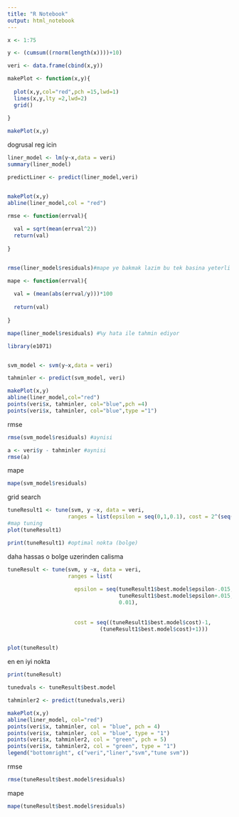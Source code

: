 ```yaml
---
title: "R Notebook"
output: html_notebook
---
```





```r
x <- 1:75

y <- (cumsum((rnorm(length(x))))+10)

veri <- data.frame(cbind(x,y))
```


```r

makePlot <- function(x,y){
  
  plot(x,y,col="red",pch =15,lwd=1)
  lines(x,y,lty =2,lwd=2)
  grid()
  
}

makePlot(x,y)
```



dogrusal reg icin
```r

liner_model <- lm(y~x,data = veri)
summary(liner_model)

predictLiner <- predict(liner_model,veri)


makePlot(x,y)
abline(liner_model,col = "red")
```


```r
rmse <- function(errval){
  
  val = sqrt(mean(errval^2))
  return(val)
  
}


rmse(liner_model$residuals)#mape ye bakmak lazim bu tek basina yeterli degil. bu sadece kiyaslamak ixin
```


```r
mape <- function(errval){
  
  val = (mean(abs(errval/y)))*100
  
  return(val)
  
}

mape(liner_model$residuals) #%y hata ile tahmin ediyor
```










```r
library(e1071)


svm_model <- svm(y~x,data = veri)

tahminler <- predict(svm_model, veri)
```


```r
makePlot(x,y)
abline(liner_model,col="red")
points(veri$x, tahminler, col="blue",pch =4)
points(veri$x, tahminler, col="blue",type ="1")
```





rmse
```r
rmse(svm_model$residuals) #aynisi

a <- veri$y - tahminler #aynisi
rmse(a)
```

mape
```r

mape(svm_model$residuals)

```






grid search


```r

tuneResult1 <- tune(svm, y ~x, data = veri, 
                   ranges = list(epsilon = seq(0,1,0.1), cost = 2^(seq(0.5,8,5))))
#map tuning 
plot(tuneResult1)
```





```r
print(tuneResult1) #optimal nokta (bolge)
```


daha hassas o bolge uzerinden calisma


```r
tuneResult <- tune(svm, y ~x, data = veri, 
                   ranges = list(
                     
                     epsilon = seq(tuneResult1$best.model$epsilon-.015,
                                   tuneResult1$best.model$epsilon+.015,
                                   0.01), 
                                 
                                 
                     cost = seq((tuneResult1$best.model$cost)-1,
                             (tuneResult1$best.model$cost)+1)))


plot(tuneResult)

```

en en iyi nokta
```r
print(tuneResult)
```




```r
tunedvals <- tuneResult$best.model

tahminler2 <- predict(tunedvals,veri)

makePlot(x,y)
abline(liner_model, col="red")
points(veri$x, tahminler, col = "blue", pch = 4)
points(veri$x, tahminler, col = "blue", type = "1")
points(veri$x, tahminler2, col = "green", pch = 5)
points(veri$x, tahminler2, col = "green", type = "1")
legend("bottomright", c("veri","liner","svm","tune svm"))

```







rmse
```r
rmse(tuneResult$best.model$residuals)
```


mape
```r
mape(tuneResult$best.model$residuals)
```

































































